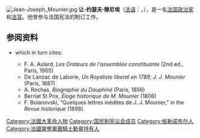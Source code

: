 [[File:Jean-Joseph_Mounier.jpg|thumb]]
'''让-约瑟夫·穆尼埃'''（[[法语|法语]]：{{lang|fr|Jean-Joseph Mounier}}，{{bd|1758年|11月12日|1806年|1月28日}}），是一名[[法国|法国]][[政治家|政治家]]和[[法官|法官]]。他曾参与法国宪法的制订工作。

==参阅资料==
*{{Wikisource1911Enc Citation|Mournier, Jean Joseph}} which in turn cites:
** F. A. Aulard, ''Les Orateurs de l'assemblée constituante'' (2nd ed., Paris, 1905)
** De Lanzac de Laborie, ''Un Royaliste liberal en 1789; J. J. Mounier'' (Paris, 1887)
** A. Rochas, ''Biographie du Dauphiné'' (Paris, 1856)
** Berriat St Prix, ''Éloge historique de M. Mounier'' (1806)
** F. Boïanovski, “Quelques lettres inédites de J. J. Mounier,” in the ''Revue historique'' (1898).

{{法国大革命}}
{{Authority control}}
{{DEFAULTSORT:Mounier, Jean Joseph}}
[[Category:法國大革命人物|Category:法國大革命人物]]
[[Category:国民制宪议会成员|Category:国民制宪议会成员]]
[[Category:格勒诺布尔人|Category:格勒诺布尔人]]
[[Category:法國榮譽軍團騎士勳章持有人|Category:法國榮譽軍團騎士勳章持有人]]